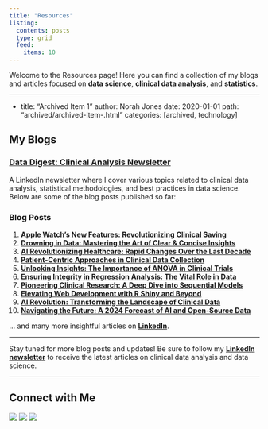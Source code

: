 ```yaml
---
title: "Resources"
listing:
  contents: posts
  type: grid
  feed: 
    items: 10
---
```



Welcome to the Resources page! Here you can find a collection of my blogs and articles focused on **data science**, **clinical data analysis**, and **statistics**.

---

- title: "Archived Item 1"
  author: Norah Jones
  date: 2020-01-01
  path: "archived/archived-item-.html"
  categories: [archived, technology]

## My Blogs

### [Data Digest: Clinical Analysis Newsletter](https://www.linkedin.com/newsletters/data-digest-clinical-analysis-7021396807893094400/)

A LinkedIn newsletter where I cover various topics related to clinical data analysis, statistical methodologies, and best practices in data science. Below are some of the blog posts published so far:

### Blog Posts

1. **[Apple Watch's New Features: Revolutionizing Clinical Saving](https://www.linkedin.com/pulse/apple-watchs-new-features-revolutionizing-clinical-saving-divakaran-o9ntc)**
2. **[Drowning in Data: Mastering the Art of Clear & Concise Insights](https://www.linkedin.com/pulse/drowning-data-mastering-art-clear-concise-insights-mahesh-divakaran-wr75c)**
3. **[AI Revolutionizing Healthcare: Rapid Changes Over the Last Decade](https://www.linkedin.com/pulse/ai-revolutionizing-healthcare-rapid-changes-over-last-divakaran-jcdnc)**
4. **[Patient-Centric Approaches in Clinical Data Collection](https://www.linkedin.com/pulse/patient-centric-approaches-clinical-data-collection-mahesh-divakaran-jakmc)**
5. **[Unlocking Insights: The Importance of ANOVA in Clinical Trials](https://www.linkedin.com/pulse/unlocking-insights-importance-anova-clinical-trials-mahesh-divakaran-rharc)**
6. **[Ensuring Integrity in Regression Analysis: The Vital Role in Data](https://www.linkedin.com/pulse/ensuring-integrity-regression-analysis-vital-role-data-divakaran-ynpoc)**
7. **[Pioneering Clinical Research: A Deep Dive into Sequential Models](https://www.linkedin.com/pulse/pioneering-clinical-research-deep-dive-sequential-models-divakaran-xa0ic)**
8. **[Elevating Web Development with R Shiny and Beyond](https://www.linkedin.com/pulse/elevating-web-development-r-shiny-beyond-mahesh-divakaran-w64gc)**
9. **[AI Revolution: Transforming the Landscape of Clinical Data](https://www.linkedin.com/pulse/ai-revolution-transforming-landscape-clinical-data-mahesh-divakaran-qovoc)**
10. **[Navigating the Future: A 2024 Forecast of AI and Open-Source Data](https://www.linkedin.com/pulse/navigating-future-2024-forecast-ai-open-source-data-mahesh-divakaran-budec)**

... and many more insightful articles on **[LinkedIn](https://www.linkedin.com/newsletters/data-digest-clinical-analysis-7021396807893094400/)**.

---

Stay tuned for more blog posts and updates! Be sure to follow my **[LinkedIn newsletter](https://www.linkedin.com/newsletters/data-digest-clinical-analysis-7021396807893094400/)** to receive the latest articles on clinical data analysis and data science.

---


## Connect with Me


[![](https://img.shields.io/badge/LinkedIn-0077B5?style=for-the-badge&logo=linkedin&logoColor=white)](https://www.linkedin.com/in/imaheshdivakaran/)
[![](https://img.shields.io/badge/GitHub-181717?style=for-the-badge&logo=github&logoColor=white)](https://github.com/itsmdivakaran)
[![](https://img.shields.io/badge/Email-D13832?style=for-the-badge&logo=gmail&logoColor=white)](mailto:imaheshdivakaran@gmail.com)